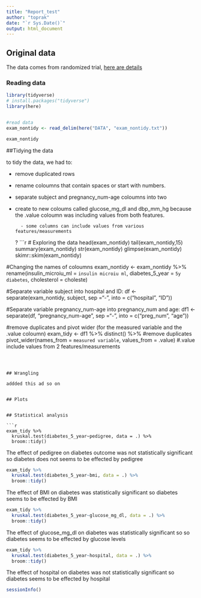 ```yaml
---
title: "Report_test"
author: "toprak"
date: "`r Sys.Date()`"
output: html_document
---
```



## Original data

The data comes from randomized trial,
[here are details](https://github.com/toprakd/group5/blob/main/DATA/codebook_updated)


### Reading data 
```r
library(tidyverse)
# install.packages("tidyverse")
library(here)


#read data
exam_nontidy <- read_delim(here("DATA", "exam_nontidy.txt"))
```



```r
exam_nontidy
```

##Tidying the data

to tidy the data, we had to:

- remove duplicated rows
- rename coloumns that contain spaces or start with numbers.
- separate subject and pregnancy_num-age coloumns into two
- create to new coloums called glucose_mg_dl and dbp_mm_hg because the .value coloumn was including values from both features.
    

        - some columns can include values from various features/measurements
?
```r

# Exploring the data
head(exam_nontidy)
tail(exam_nontidy,15)
summary(exam_nontidy)
str(exam_nontidy)
glimpse(exam_nontidy)
skimr::skim(exam_nontidy)


#Changing the names of coloumns
exam_nontidy <- 
  exam_nontidy %>% 
  rename(insulin_microiu_ml = `insulin microiu ml`,
         diabetes_5_year = `5y diabetes`,
         cholesterol = choleste)


#Separate variable subject into hospital and ID:
df <- separate(exam_nontidy, subject, sep ="-",
               into = c("hospital", "ID"))


#Separate variable pregnancy_num-age into pregnancy_num and age:
df1 <- separate(df, "pregnancy_num-age", sep ="-",
                into = c("preg_num", "age"))


#remove duplicates and pivot wider (for the measured variable and the .value coloumn)
exam_tidy <- df1 %>%
  distinct() %>%   #remove duplicates 
  pivot_wider(names_from = `measured variable`, 
              values_from = .value) #.value include values from 2 features/measurements

```



## Wrangling

addded this ad so on


## Plots


## Statistical analysis

```r
exam_tidy %>% 
  kruskal.test(diabetes_5_year~pedigree, data = .) %>%
  broom::tidy()
```
The effect of pedigree on diabetes outcome was not statistically significant so diabetes does not seems to be effected by pedigree  

```r
exam_tidy %>% 
  kruskal.test(diabetes_5_year~bmi, data = .) %>%
  broom::tidy()
```
The effect of BMI on diabetes was statistically significant so diabetes seems to be effected by BMI

```r
exam_tidy %>% 
  kruskal.test(diabetes_5_year~glucose_mg_dl, data = .) %>%
  broom::tidy()
```
The effect of glucose_mg_dl on diabetes was statistically significant so so diabetes seems to be effected by glucose levels 

```r
exam_tidy %>% 
  kruskal.test(diabetes_5_year~hospital, data = .) %>%
  broom::tidy()
```
The effect of hospital on diabetes was not statistically significant so diabetes seems to be effected by hospital


```r
sessionInfo()
```





